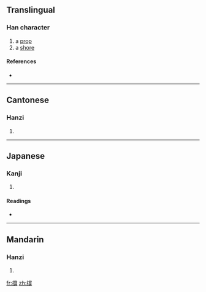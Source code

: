 ==Translingual==

===Han character===
{{Han char|rn=75|rad=木|as=12|sn=16|four=4994<sub>1</sub>|canj=木火月竹 (DFBH)}}

# a [[prop]]
# a [[shore]]

====References====
* {{Han ref|kx=0553.190|dkj=15543|dj=0942.050|hdz=21291.070|uh=6A55|ud=27221|bh=E9DA|bd=59866}}

----

==Cantonese==

===Hanzi===
{{yue-hanzi|jyut=|y=chaang1}}

# {{defn|Cantonese|sort=木12}}

----

==Japanese==

===Kanji===
{{ja-kanji|grade=|rs=木12}}

# {{defn|Japanese|sort=木12}}

====Readings====
* {{ja-readings|on=[[とう]] (tō), [[ちょう]] (chō)|kun=[[はしら]] (hashira)}}

----

==Mandarin==

===Hanzi===
{{cmn-hanzi|pin=[[chēng]] ([[cheng1]])|wg=ch'eng<sup>1</sup>}}

# {{defn|Mandarin|sort=木12}}

[[fr:橕]]
[[zh:橕]]